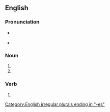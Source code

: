 {{also|périphrases}}

==English==

===Pronunciation===
* {{a|plural of periphrase|verb}} {{IPA|en|/pəˈɹɪfɹeɪzɛz/}}
* {{a|plural of periphrasis}} {{IPA|en|/pəˈɹɪfɹəːsiz/}}

===Noun===
{{head|en|noun form}}

# {{plural of|en|periphrase}}
# {{plural of|en|periphrasis}}

===Verb===
{{head|en|verb form}}

# {{en-third-person singular of|periphrase}}

[[Category:English irregular plurals ending in "-es"]]